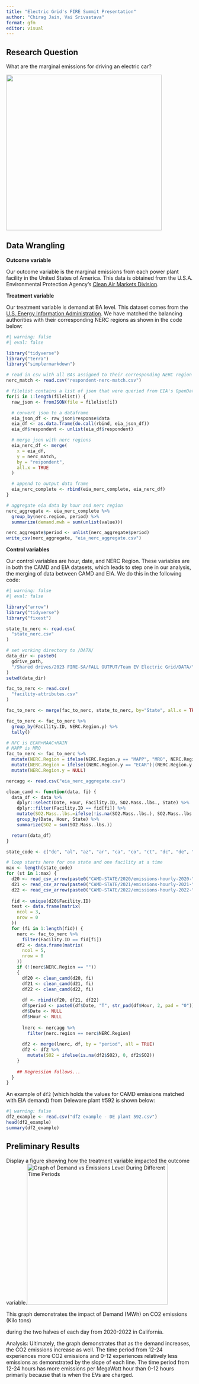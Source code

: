 ```yaml
---
title: "Electric Grid's FIRE Summit Presentation"
author: "Chirag Jain, Vai Srivastava"
format: gfm
editor: visual
---
```


## Research Question

What are the marginal emissions for driving an electric car?

[![](images/eu-lifetime-co2-infographic.jpg){fig-alt="Emissions from Cars, Gasoline vs Electric Vehicles" width="420"}](https://web.archive.org/web/20201130165117/https://www.europarl.europa.eu/news/en/headlines/priorities/climate-change/20190313STO31218/co2-emissions-from-cars-facts-and-figures-infographics)

## Data Wrangling

**Outcome variable**

Our outcome variable is the marginal emissions from each power plant facility in the United States of America. This data is obtained from the U.S.A. Environmental Protection Agency's [Clean Air Markets Division](https://www.epa.gov/power-sector/data-tools).

**Treatment variable**

Our treatment variable is demand at BA level. This dataset comes from the [U.S. Energy Information Administration](https://www.eia.gov/opendata/). We have matched the balancing authorities with their corresponding NERC regions as shown in the code below:

```r
#| warning: false
#| eval: false

library("tidyverse")
library("terra")
library("simplermarkdown")

# read in csv with all BAs assigned to their corresponding NERC region
nerc_match <- read.csv("respondent-nerc-match.csv")

# filelist contains a list of json that were queried from EIA's OpenData API
for(i in 1:length(filelist)) {
  raw_json <- fromJSON(file = filelist[i])

  # convert json to a dataframe
  eia_json_df <- raw_json$response$data
  eia_df <- as.data.frame(do.call(rbind, eia_json_df))
  eia_df$respondent <- unlist(eia_df$respondent)

  # merge json with nerc regions
  eia_nerc_df <- merge(
    x = eia_df,
    y = nerc_match,
    by = "respondent",
    all.x = TRUE
  )

  # append to output data frame
  eia_nerc_complete <- rbind(eia_nerc_complete, eia_nerc_df)
}

# aggregate eia data by hour and nerc region
nerc_aggregate <- eia_nerc_complete %>%
  group_by(nerc.region, period) %>%
  summarize(demand.mwh = sum(unlist(value)))

nerc_aggregate$period <- unlist(nerc_aggregate$period)
write_csv(nerc_aggregate, "eia_nerc_aggregate.csv")
```

**Control variables**

Our control variables are hour, date, and NERC Region. These variables are in both the CAMD and EIA datasets, which leads to step one in our analysis, the merging of data between CAMD and EIA. We do this in the following code:

```r
#| warning: false
#| eval: false

library("arrow")
library("tidyverse")
library("fixest")

state_to_nerc <- read.csv(
  "state_nerc.csv"
)

# set working directory to /DATA/
data_dir <- paste0(
  gdrive_path,
  "/Shared drives/2023 FIRE-SA/FALL OUTPUT/Team EV Electric Grid/DATA/"
)
setwd(data_dir)

fac_to_nerc <- read.csv(
  "facility-attributes.csv"
)

fac_to_nerc <- merge(fac_to_nerc, state_to_nerc, by="State", all.x = TRUE)

fac_to_nerc <- fac_to_nerc %>%
  group_by(Facility.ID, NERC.Region.y) %>%
  tally()

# RFC is ECAR+MAAC+MAIN
# MAPP is MRO
fac_to_nerc <- fac_to_nerc %>%
  mutate(NERC.Region = ifelse(NERC.Region.y == "MAPP", "MRO", NERC.Region.y)) %>%
  mutate(NERC.Region = ifelse((NERC.Region.y == "ECAR")|(NERC.Region.y == "MAAC")|(NERC.Region.y == "MAIN"), "RFC", NERC.Region.y)) %>%
  mutate(NERC.Region.y = NULL)

nercagg <- read.csv("eia_nerc_aggregate.csv")

clean_camd <- function(data, fi) {
  data_df <- data %>%
    dplyr::select(Date, Hour, Facility.ID, SO2.Mass..lbs., State) %>%
    dplyr::filter(Facility.ID == fid[fi]) %>%
    mutate(SO2.Mass..lbs.=ifelse(!is.na(SO2.Mass..lbs.), SO2.Mass..lbs., 0))%>%
    group_by(Date, Hour, State) %>%
    summarize(SO2 = sum(SO2.Mass..lbs.))

  return(data_df)
}

state_code <- c("de", "al", "az", "ar", "ca", "co", "ct", "dc", "de", "fl", "ga", "id", "il", "in", "ia", "ks", "ky", "la", "me", "md", "ma", "mi", "mn", "ms", "mo", "mt-west", "mt-east", "ne", "nv", "nh", "nj", "nm", "ny", "nc", "nd", "oh", "ok", "or", "pa", "ri", "sc", "sd", "tn", "tx-west", "tx-east", "ut", "vt", "va", "wa", "wv", "wi", "wy")

# loop starts here for one state and one facility at a time
max <- length(state_code)
for (st in 1:max) {
  d20 <- read_csv_arrow(paste0("CAMD-STATE/2020/emissions-hourly-2020-", state_code[st], ".csv"))
  d21 <- read_csv_arrow(paste0("CAMD-STATE/2021/emissions-hourly-2021-", state_code[st], ".csv"))
  d22 <- read_csv_arrow(paste0("CAMD-STATE/2022/emissions-hourly-2022-", state_code[st], ".csv"))
    
  fid <- unique(d20$Facility.ID)
  test <- data.frame(matrix(
    ncol = 3,
    nrow = 0
  ))
  for (fi in 1:length(fid)) {
    nerc <- fac_to_nerc %>%
      filter(Facility.ID == fid[fi])
    df2 <- data.frame(matrix(
      ncol = 5,
      nrow = 0
    ))
    if (!(nerc$NERC.Region == ""))
    {
      df20 <- clean_camd(d20, fi)
      df21 <- clean_camd(d21, fi)
      df22 <- clean_camd(d22, fi)
      
      df <- rbind(df20, df21, df22)
      df$period <- paste0(df$Date, "T", str_pad(df$Hour, 2, pad = "0"))
      df$Date <- NULL
      df$Hour <- NULL
      
      lnerc <- nercagg %>%
        filter(nerc.region == nerc$NERC.Region)
      
      df2 <- merge(lnerc, df, by = "period", all = TRUE)
      df2 <- df2 %>%
        mutate(SO2 = ifelse(is.na(df2$SO2), 0, df2$SO2))
    }
    
    ## Regression follows...
  }
}
```

An example of `df2` (which holds the values for CAMD emissions matched with EIA demand) from Deleware plant #592 is shown below:

```r
#| warning: false
df2_example <- read.csv("df2 example - DE plant 592.csv")
head(df2_example)
summary(df2_example)
```

## Preliminary Results

Display a figure showing how the treatment variable impacted the outcome variable.![Graph of Demand vs Emissions Level During Different Time Periods](images/Rplot_EV_Grid.png){width="380"}

This graph demonstrates the impact of Demand (MWh) on CO2 emissions (Kilo tons)

during the two halves of each day from 2020-2022 in California.

Analysis: Ultimately, the graph demonstrates that as the demand increases, the CO2 emissions increase as well. The time period from 12-24 experiences more CO2 emissions and 0-12 experiences relatively less emissions as demonstrated by the slope of each line. The time period from 12-24 hours has more emissions per MegaWatt hour than 0-12 hours primarily because that is when the EVs are charged.
